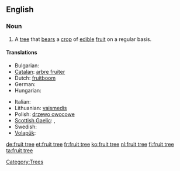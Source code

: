 ==English==
{{wikipedia}}

===Noun===
{{en-noun|sg=[[fruit]] [[tree]]}}

# A [[tree]] that [[bears]] a [[crop]] of [[edible]] [[fruit]] on a regular basis.

====Translations====
{{trans-top|a tree that bears a crop of edible fruit on a regular basis}}
* Bulgarian: {{t-|bg|овошка|f}}
* [[Catalan]]: [[arbre fruiter]] {{m}}
* Dutch: [[fruitboom]] {{m}}
* German: {{t+|de|Obstbaum|m}}
* Hungarian: {{t+|hu|gyümölcsfa}}
{{trans-mid}}
* Italian: {{t-|it|albero da frutto|m}}
* Lithuanian: [[vaismedis]] {{m}}
* Polish: [[drzewo owocowe]] {{n}}
* [[Scottish Gaelic]]: {{t|gd|meas-chraobh|f}}, {{t|gd|craobh-mheas|f}}
* Swedish: {{t|sv|fruktträd|n}}
* [[Volapük]]: {{t|vo|flukabim}}
{{trans-bottom}}

[[Category:Trees]]

[[de:fruit tree]]
[[et:fruit tree]]
[[fr:fruit tree]]
[[ko:fruit tree]]
[[nl:fruit tree]]
[[fi:fruit tree]]
[[ta:fruit tree]]